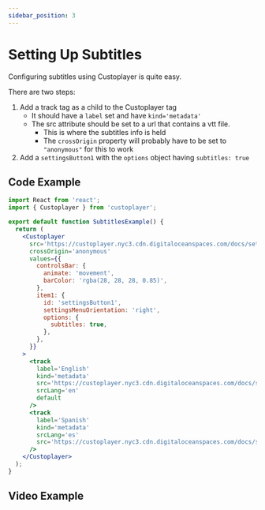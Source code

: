 ```yaml
---
sidebar_position: 3
---
```



# Setting Up Subtitles

Configuring subtitles using Custoplayer is quite easy.

There are two steps:

1. Add a track tag as a child to the Custoplayer tag
   - It should have a `label` set and have `kind='metadata'`
   - The src attribute should be set to a url that contains a vtt file.
     - This is where the subtitles info is held
     - The `crossOrigin` property will probably have to be set to `"anonymous"` for this to work
2. Add a `settingsButton1` with the `options` object having `subtitles: true`

## Code Example

```jsx
import React from 'react';
import { Custoplayer } from 'custoplayer';

export default function SubtitlesExample() {
  return (
    <Custoplayer
      src='https://custoplayer.nyc3.cdn.digitaloceanspaces.com/docs/setting-up-video-qualities/custoplayer-demo-1080.mp4'
      crossOrigin='anonymous'
      values={{
        controlsBar: {
          animate: 'movement',
          barColor: 'rgba(28, 28, 28, 0.85)',
        },
        item1: {
          id: 'settingsButton1',
          settingsMenuOrientation: 'right',
          options: {
            subtitles: true,
          },
        },
      }}
    >
      <track
        label='English'
        kind='metadata'
        src='https://custoplayer.nyc3.cdn.digitaloceanspaces.com/docs/setting-up-subtitles/English.vtt'
        srcLang='en'
        default
      />
      <track
        label='Spanish'
        kind='metadata'
        srcLang='es'
        src='https://custoplayer.nyc3.cdn.digitaloceanspaces.com/docs/setting-up-subtitles/Spanish.vtt'
      />
    </Custoplayer>
  );
}
```

## Video Example

<SubtitlesExample />
